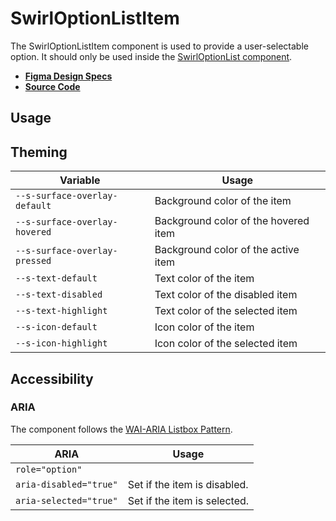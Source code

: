 
<Meta title="Components/SwirlOptionListItem" />

# SwirlOptionListItem

The SwirlOptionListItem component is used to provide a user-selectable option.
It should only be used inside the
[SwirlOptionList component](?path=/docs/components-swirloptionlist--swirl-option-list).

- **[Figma Design Specs](https://www.figma.com/file/iRHiAFsHxnzux8gQ9EjlZe/Flip-Components?node-id=448%3A6840)**
- **[Source Code](https://github.com/flip-corp/swirl/tree/main/packages/swirl-components/src/components/swirl-option-list-item)**

## Usage

<Canvas withSource="open">
  <Story id="components-swirloptionlistitem--swirl-option-list-item" />
</Canvas>

<ArgsTable story="." />

## Theming

| Variable                      | Usage                                |
| ----------------------------- | ------------------------------------ |
| `--s-surface-overlay-default` | Background color of the item         |
| `--s-surface-overlay-hovered` | Background color of the hovered item |
| `--s-surface-overlay-pressed` | Background color of the active item  |
| `--s-text-default`            | Text color of the item               |
| `--s-text-disabled`           | Text color of the disabled item      |
| `--s-text-highlight`          | Text color of the selected item      |
| `--s-icon-default`            | Icon color of the item               |
| `--s-icon-highlight`          | Icon color of the selected item      |

## Accessibility

### ARIA

The component follows the
[WAI-ARIA Listbox Pattern](https://www.w3.org/WAI/ARIA/apg/patterns/listbox/).

| ARIA                   | Usage                        |
| ---------------------- | ---------------------------- |
| `role="option"`        |                              |
| `aria-disabled="true"` | Set if the item is disabled. |
| `aria-selected="true"` | Set if the item is selected. |
